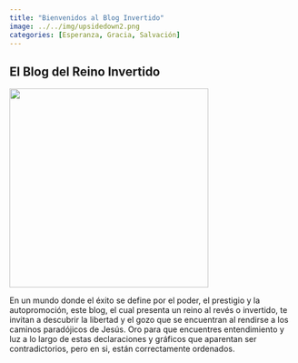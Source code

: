```yaml
---
title: "Bienvenidos al Blog Invertido"
image: ../../img/upsidedown2.png
categories: [Esperanza, Gracia, Salvación]
---
```


## El Blog del Reino Invertido

![](../../img/upsidedown2.png){fig-align="center" width="350"}

En un mundo donde el éxito se define por el poder, el prestigio y la autopromoción, este blog, el cual presenta un reino al revés o invertido, te invitan a descubrir la libertad y el gozo que se encuentran al rendirse a los caminos paradójicos de Jesús. Oro para que encuentres entendimiento y luz a lo largo de estas declaraciones y gráficos que aparentan ser contradictorios, pero en si, están correctamente ordenados.

<br/>
